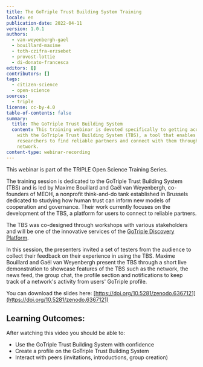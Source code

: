 ```yaml
---
title: The GoTriple Trust Building System Training
locale: en
publication-date: 2022-04-11
version: 1.0.1
authors:
  - van-weyenbergh-gael
  - bouillard-maxime
  - toth-czifra-erzsebet
  - provost-lottie
  - di-donato-francesca
editors: []
contributors: []
tags:
  - citizen-science
  - open-science
sources:
  - triple
license: cc-by-4.0
table-of-contents: false
summary:
  title: The GoTriple Trust Building System
  content: This training webinar is devoted specifically to getting acquainted
    with the GoTriple Trust Building System (TBS), a tool that enables SSH
    researchers to find reliable partners and connect with them through their
    network.
content-type: webinar-recording
---
```

This webinar is part of the TRIPLE Open Science Training Series.

The training session is dedicated to the GoTriple Trust Building System (TBS) and is led by Maxime Bouillard and Gaël van Weyenbergh, co-founders of MEOH, a nonprofit think-and-do tank established in Brussels dedicated to studying how human trust can inform new models of cooperation and governance. Their work currently focuses on the development of the TBS, a platform for users to connect to reliable partners.

The TBS was co-designed through workshops with various stakeholders and will be one of the innovative services of the [GoTriple Discovery Platform](https://www.gotriple.eu/).

In this session, the presenters invited a set of testers from the audience to collect their feedback on their experience in using the TBS. Maxime Bouillard and Gaël van Weyenbergh present the TBS through a short live demonstration to showcase features of the TBS such as the network, the news feed, the group chat, the profile section and notifications to keep track of a network's activity from users' GoTriple profile.

You can download the slides here: [https://doi.org/10.5281/zenodo.6367121](https://doi.org/10.5281/zenodo.6367121)

## Learning Outcomes:

After watching this video you should be able to:

* Use the GoTriple Trust Building System with confidence
* Create a profile on the GoTriple Trust Building System
* Interact with peers (invitations, introductions, group creation)

<VideoCard provider="youtube" id="Zc4t_m5MXmY" title="The GoTriple Trust Building System" image="/assets/content/assets/en/resources/hosted/the-gotriple-trust-building-system-training/trust-building-system-png" subtitle="Click here to view" />

